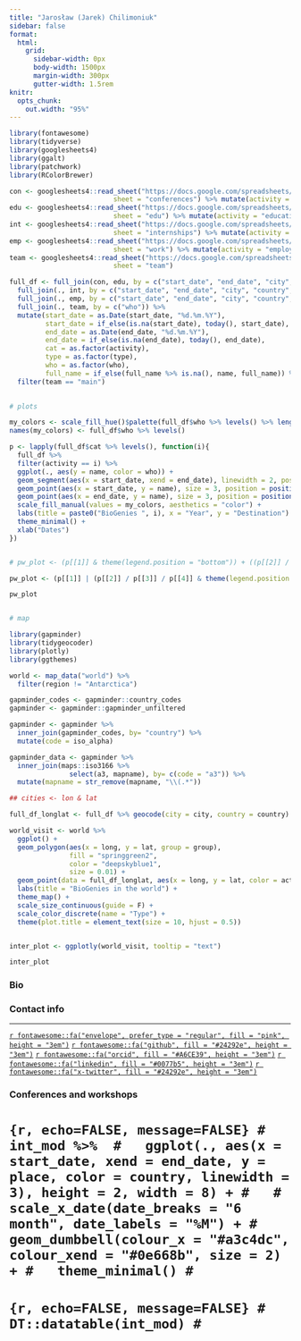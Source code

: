 ```yaml
---
title: "Jarosław (Jarek) Chilimoniuk"
sidebar: false
format:
  html:
    grid:
      sidebar-width: 0px
      body-width: 1500px
      margin-width: 300px
      gutter-width: 1.5rem
knitr:
  opts_chunk:
    out.width: "95%"
---
```


```r
library(fontawesome)
library(tidyverse)
library(googlesheets4)
library(ggalt)
library(patchwork)
library(RColorBrewer)

con <- googlesheets4::read_sheet("https://docs.google.com/spreadsheets/d/1UXBQs_tu0cRYN3XDEPsq3MxlUNvryPEnR-ClSp2uipo/edit?gid=0#gid=0",
                          sheet = "conferences") %>% mutate(activity = "conferences")
edu <- googlesheets4::read_sheet("https://docs.google.com/spreadsheets/d/1UXBQs_tu0cRYN3XDEPsq3MxlUNvryPEnR-ClSp2uipo/edit?gid=0#gid=0",
                          sheet = "edu") %>% mutate(activity = "education")
int <- googlesheets4::read_sheet("https://docs.google.com/spreadsheets/d/1UXBQs_tu0cRYN3XDEPsq3MxlUNvryPEnR-ClSp2uipo/edit?gid=0#gid=0",
                          sheet = "internships") %>% mutate(activity = "research stays")
emp <- googlesheets4::read_sheet("https://docs.google.com/spreadsheets/d/1UXBQs_tu0cRYN3XDEPsq3MxlUNvryPEnR-ClSp2uipo/edit?gid=0#gid=0",
                          sheet = "work") %>% mutate(activity = "employment")
team <- googlesheets4::read_sheet("https://docs.google.com/spreadsheets/d/1UXBQs_tu0cRYN3XDEPsq3MxlUNvryPEnR-ClSp2uipo/edit?gid=0#gid=0",
                          sheet = "team")

full_df <- full_join(con, edu, by = c("start_date", "end_date", "city", "country", "name", "who", "activity")) %>%
  full_join(., int, by = c("start_date", "end_date", "city", "country", "name", "who", "activity")) %>%
  full_join(., emp, by = c("start_date", "end_date", "city", "country", "name", "who", "group", "faculty", "activity")) %>%
  full_join(., team, by = c("who")) %>% 
  mutate(start_date = as.Date(start_date, "%d.%m.%Y"),
         start_date = if_else(is.na(start_date), today(), start_date),
         end_date = as.Date(end_date, "%d.%m.%Y"),
         end_date = if_else(is.na(end_date), today(), end_date),
         cat = as.factor(activity),
         type = as.factor(type),
         who = as.factor(who),
         full_name = if_else(full_name %>% is.na(), name, full_name)) %>% 
  filter(team == "main")
  

# plots

my_colors <- scale_fill_hue()$palette(full_df$who %>% levels() %>% length()) 
names(my_colors) <- full_df$who %>% levels()

p <- lapply(full_df$cat %>% levels(), function(i){
  full_df %>% 
  filter(activity == i) %>% 
  ggplot(., aes(y = name, color = who)) +
  geom_segment(aes(x = start_date, xend = end_date), linewidth = 2, position = position_dodgev(height = 0.9)) +
  geom_point(aes(x = start_date, y = name), size = 3, position = position_dodgev(height = 0.9)) +
  geom_point(aes(x = end_date, y = name), size = 3, position = position_dodgev(height = 0.9)) +
  scale_fill_manual(values = my_colors, aesthetics = "color") + 
  labs(title = paste0("BioGenies ", i), x = "Year", y = "Destination") +
  theme_minimal() +
  xlab("Dates")
})


# pw_plot <- (p[[1]] & theme(legend.position = "bottom")) + ((p[[2]] / p[[3]] / p[[4]]) & theme(legend.position = "none")) + plot_layout(guides = "auto")

pw_plot <- (p[[1]] | (p[[2]] / p[[3]] / p[[4]] & theme(legend.position = "none")) + plot_layout(axes = "collect", axis_titles = "collect"))

pw_plot


# map

library(gapminder)
library(tidygeocoder)
library(plotly)
library(ggthemes)

world <- map_data("world") %>%
  filter(region != "Antarctica")

gapminder_codes <- gapminder::country_codes
gapminder <- gapminder::gapminder_unfiltered

gapminder <- gapminder %>%
  inner_join(gapminder_codes, by= "country") %>%
  mutate(code = iso_alpha)

gapminder_data <- gapminder %>%
  inner_join(maps::iso3166 %>%
               select(a3, mapname), by= c(code = "a3")) %>%
  mutate(mapname = str_remove(mapname, "\\(.*"))

## cities <- lon & lat

full_df_longlat <- full_df %>% geocode(city = city, country = country)

world_visit <- world %>%
  ggplot() +
  geom_polygon(aes(x = long, y = lat, group = group),
               fill = "springgreen2",
               color = "deepskyblue1",
               size = 0.01) +
  geom_point(data = full_df_longlat, aes(x = long, y = lat, color = activity, text = paste0(activity, "<br>", city, " ", country, "<br>", who)), alpha = 0.6) +
  labs(title = "BioGenies in the world") +
  theme_map() +
  scale_size_continuous(guide = F) +
  scale_color_discrete(name = "Type") +
  theme(plot.title = element_text(size = 10, hjust = 0.5))


inter_plot <- ggplotly(world_visit, tooltip = "text")

inter_plot
```

### Bio

### Contact info {#contact}

------------------------------------------------------------------------

[`r fontawesome::fa("envelope", prefer_type = "regular", fill = "pink", height = "3em")`](mailto:jaroslaw.chilimoniuk@umb.edu.pl)
[`r fontawesome::fa("github", fill = "#24292e", height = "3em")`](https://github.com/jarochi)
[`r fontawesome::fa("orcid", fill = "#A6CE39", height = "3em")`](https://orcid.org/0000-0001-5467-018X)
<!-- [`r fontawesome::fa("facebook", fill = "#304f85", height = "3em")`](https://www.facebook.com/SmFyZWsgQ2hpbGltb25pdWs/) -->
[`r fontawesome::fa("linkedin", fill = "#0077b5", height = "3em")`](https://www.linkedin.com/in/jarosław-chilimoniuk)
<!-- [`r fontawesome::fa("twitter", fill = "#15a7ff", height = "3em")`](https://twitter.com/_jarochi/) -->
[`r fontawesome::fa("x-twitter", fill = "#24292e", height = "3em")`](https://x.com/_jarochi/)
<!-- [`r fontawesome::fa("steam", fill = "#2f4f4f", height = "3em")`]() -->
<!-- [`r fontawesome::fa("playstation", fill = "#4739aa", height = "3em")`]() -->

### Conferences and workshops

# ```{r, echo=FALSE, message=FALSE}
# int_mod %>% 
#   ggplot(., aes(x = start_date, xend = end_date, y = place, color = country, linewidth = 3), height = 2, width = 8) +
#   # scale_x_date(date_breaks = "6 month", date_labels = "%M") +
#   geom_dumbbell(colour_x = "#a3c4dc", colour_xend = "#0e668b", size = 2) +
#   theme_minimal()
# ```
# 
# ```{r, echo=FALSE, message=FALSE}
# DT::datatable(int_mod)
# ```






